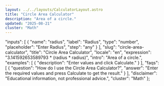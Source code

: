 ```yaml
---
layout: ../../layouts/CalculatorLayout.astro
title: "Circle Area Calculator"
description: "Area of a circle."
updated: "2025-08-21"
cluster: "Math"
---
```



  "inputs": [
    {
      "name": "radius",
      "label": "Radius",
      "type": "number",
      "placeholder": "Enter Radius",
      "step": "any"
    }
  ],
  "slug": "circle-area-calculator",
  "title": "Circle Area Calculator",
  "locale": "en",
  "expression": "3.141592653589793 * (radius * radius)",
  "intro": "Area of a circle.",
  "examples": [
    {
      "description": "Enter values and click Calculate."
    }
  ],
  "faqs": [
    {
      "question": "How do I use the Circle Area Calculator?",
      "answer": "Enter the required values and press Calculate to get the result."
    }
  ],
  "disclaimer": "Educational information, not professional advice.",
  "cluster": "Math"
};

<Calculator schema={schema} />
